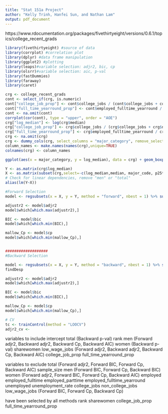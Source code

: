 ---
title: "Stat 151a Project"
author: "Kelly Trinh, Hanfei Sun, and Nathan Lam"
output: pdf_document
---

https://www.rdocumentation.org/packages/fivethirtyeight/versions/0.6.1/topics/college_recent_grads


```{r Libraries, message=FALSE, warning=FALSE}
library(fivethirtyeight) #source of data
library(corrplot) #correlation plot
library(dplyr) #data frame manipulation
library(ggplot2) #plotting
library(leaps)#variable selection: adjr2, bic, cp
library(olsrr)#variable selection: aic, p-val
library(fastDummies)
library(faraway)
library(caret)
```

```{r}
crg <- college_recent_grads
cont <- select_if(crg, is.numeric)
cont["college_job_prop"] <- cont$college_jobs / (cont$college_jobs + cont$non_college_jobs)
cont["full_time_yearround_prop"] <- cont$employed_fulltime_yearround / cont$employed
cont <- na.omit(cont)
corrplot(cor(cont), type = "upper", order = "AOE")
crg["log_median"] <- log(crg$median)
crg["college_job_prop"] <- crg$college_jobs / (crg$college_jobs + crg$non_college_jobs)
crg["full_time_yearround_prop"] <- crg$employed_fulltime_yearround / crg$employed
crg <- na.omit(crg)
crg <- dummy_cols(crg, select_columns = "major_category", remove_selected_columns = TRUE, remove_first_dummy = TRUE)
column_names <- make.names(names(crg),unique=TRUE)
colnames(crg) <- column_names
```

```{r}
ggplot(aes(x = major_category, y = log_median), data = crg) + geom_boxplot() + coord_flip()
```

```{r Variable Selection}
Y <- as.matrix(crg$log_median)
X <- as.matrix(subset(crg,select=-c(log_median,median, major_code, p25th, p75th, major)))
# Check for linear dependencies, remove "men" or "total"
alias(lm(Y~X))
```

```{r}
#Forward Selection
model <- regsubsets(x = X, y = Y, method = "forward", nbest = 1) %>% summary()

adjustr2 <- model$adjr2
model$which[which.max(adjustr2),]

BIC <- model$bic
model$which[which.min(BIC),]

mallow_Cp <- model$cp
model$which[which.min(mallow_Cp),]


###################
#Backward Selection

model <- regsubsets(x = X, y = Y, method = "backward", nbest = 1) %>% summary()
findDesp

adjustr2 <- model$adjr2
model$which[which.max(adjustr2),]

BIC <- model$bic
model$which[which.min(BIC),]

mallow_Cp <- model$cp
model$which[which.min(mallow_Cp),]
```
```{r}
# CV
tc <- trainControl(method = "LOOCV")
adjr2_cv <- 
```


variables to include
intercept
total (Backward p-val)
rank
men (Forward adjr2, Backward adjr2, Backward Cp, Backward AIC)
women (Backward p-val)
sharewomen
low_wage_jobs (Forward adjr2, Backward adjr2, Backward Cp, Backward AIC)
college_job_prop
full_time_yearround_prop


variables to exclude
total (Forward adjr2, Forward BIC, Forward Cp, Backward AIC)
sample_size
men (Forward BIC, Forward Cp, Backward BIC)
women (Forward adjr2, Forward BIC, Forward Cp, Backward AIC)
employed
employed_fulltime
employed_parttime
employed_fulltime_yearround
unemployed
unemployment_rate
college_jobs
non_college_jobs
low_wage_jobs (Forward BIC, Forward Cp, Backward Cp)



have been selected by all methods
rank
sharewomen
college_job_prop
full_time_yearround_prop










